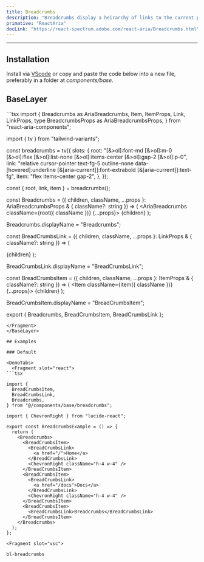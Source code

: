 ```yaml
---
title: Breadcrumbs
description: "Breadcrumbs display a heirarchy of links to the current page or resource in an application."
primative: "ReactAria"
docLink: "https://react-spectrum.adobe.com/react-aria/Breadcrumbs.html"
---
```

---

<MdxExample>
  <BreadcrumbsExample client:load/>
</MdxExample>

## Installation

Install via [VScode](/docs/getting-started/vsc) or copy and paste the code below into a new file, preferably in a folder at *components/base*.

## BaseLayer

<BaseLayer>
<Fragment slot="contentSlot">
```tsx
import {
  Breadcrumbs as AriaBreadcrumbs,
  Item,
  ItemProps,
  Link,
  LinkProps,
  type BreadcrumbsProps as AriaBreadcrumbsProps,
} from "react-aria-components";

import { tv } from "tailwind-variants";

const breadcrumbs = tv({
  slots: {
    root: "[&>ol]:font-md [&>ol]:m-0 [&>ol]:flex [&>ol]:list-none [&>ol]:items-center [&>ol]:gap-2 [&>ol]:p-0",
    link: "relative cursor-pointer text-fg-5 outline-none data-[hovered]:underline [&[aria-current]]:font-extrabold [&[aria-current]]:text-fg",
    item: "flex items-center gap-2",
  },
});

const { root, link, item } = breadcrumbs();

const Breadcrumbs = <T extends object>({
  children,
  className,
  ...props
}: AriaBreadcrumbsProps<T> & { className?: string }) => (
  <AriaBreadcrumbs className={root({ className })} {...props}>
    {children}
  </AriaBreadcrumbs>
);

Breadcrumbs.displayName = "Breadcrumbs";

const BreadCrumbsLink = ({
  children,
  className,
  ...props
}: LinkProps & { className?: string }) => (
  <Link className={link({ className })} {...props}>
    {children}
  </Link>
);

BreadCrumbsLink.displayName = "BreadCrumbsLink";

const BreadCrumbsItem = ({
  children,
  className,
  ...props
}: ItemProps & { className?: string }) => (
  <Item className={item({ className })} {...props}>
    {children}
  </Item>
);

BreadCrumbsItem.displayName = "BreadCrumbsItem";

export { Breadcrumbs, BreadCrumbsItem, BreadCrumbsLink };

```
</Fragment>
</BaseLayer>

## Examples

### Default 

<DemoTabs>
  <Fragment slot="react">
```tsx

import {
  BreadCrumbsItem,
  BreadCrumbsLink,
  Breadcrumbs,
} from "@/components/base/breadcrumbs";

import { ChevronRight } from "lucide-react";

export const BreadcrumbsExample = () => {
  return (
    <Breadcrumbs>
      <BreadCrumbsItem>
        <BreadCrumbsLink>
          <a href="/">Home</a>
        </BreadCrumbsLink>
        <ChevronRight className="h-4 w-4" />
      </BreadCrumbsItem>
      <BreadCrumbsItem>
        <BreadCrumbsLink>
          <a href="/docs">Docs</a>
        </BreadCrumbsLink>
        <ChevronRight className="h-4 w-4" />
      </BreadCrumbsItem>
      <BreadCrumbsItem>
        <BreadCrumbsLink>Breadcrumbs</BreadCrumbsLink>
      </BreadCrumbsItem>
    </Breadcrumbs>
  );
};

```
  </Fragment>

    <Fragment slot="vsc">
```bash
bl-breadcrumbs
```
  </Fragment>
</DemoTabs>


